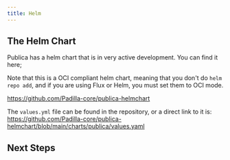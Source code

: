 ```yaml
---
title: Helm
---
```



<EarlyDoc />
<InstallationRecommendedOptions />
<Prereqs />

## The Helm Chart
Publica has a helm chart that is in very active development. You can find it here;

Note that this is a OCI compliant helm chart, meaning that you don't do `helm repo add`, and if you are using Flux or Helm, you must set them to OCI mode.

https://github.com/Padilla-core/publica-helmchart

The `values.yml` file can be found in the repository, or a direct link to it is: https://github.com/Padilla-core/publica-helmchart/blob/main/charts/publica/values.yaml


## Next Steps

<Cards>
  <Cards.Card title="Set up providers such as Linkedin, X and Reddit" href="/providers" />
  <Cards.Card title="Learn the architecture of the project" href="/howitworks" />
</Cards>

